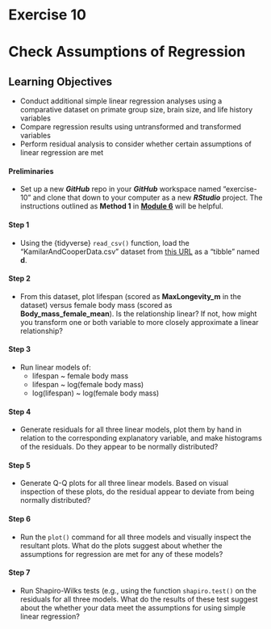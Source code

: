 # Exercise 10 {.unnumbered}

# Check Assumptions of Regression {.unnumbered}

## Learning Objectives {.unnumbered}

- Conduct additional simple linear regression analyses using a comparative dataset on primate group size, brain size, and life history variables
- Compare regression results using untransformed and transformed variables
- Perform residual analysis to consider whether certain assumptions of linear regression are met

#### Preliminaries {.unnumbered}

- Set up a new ***GitHub*** repo in your ***GitHub*** workspace named "exercise-10" and clone that down to your computer as a new ***RStudio*** project. The instructions outlined as **Method 1** in [**Module 6**](#module-06) will be helpful.

#### Step 1 {.unnumbered}

- Using the {tidyverse} `read_csv()` function, load the "KamilarAndCooperData.csv" dataset from [this URL](https://raw.githubusercontent.com/difiore/ada-2024-datasets/main/KamilarAndCooperData.csv) as a "tibble" named **d**.

#### Step 2 {.unnumbered}

- From this dataset, plot lifespan (scored as **MaxLongevity_m** in the dataset) versus female body mass (scored as **Body_mass_female_mean**). Is the relationship linear? If not, how might you transform one or both variable to more closely approximate a linear relationship?

#### Step 3 {.unnumbered}

- Run linear models of:
  - lifespan ~ female body mass
  - lifespan ~ log(female body mass)
  - log(lifespan) ~ log(female body mass)

#### Step 4 {.unnumbered}

- Generate residuals for all three linear models, plot them by hand in relation to the corresponding explanatory variable, and make histograms of the residuals. Do they appear to be normally distributed?

#### Step 5 {.unnumbered}

- Generate Q-Q plots for all three linear models. Based on visual inspection of these plots, do the residual appear to deviate from being normally distributed?

#### Step 6 {.unnumbered}

- Run the `plot()` command for all three models and visually inspect the resultant plots. What do the plots suggest about whether the assumptions for regression are met for any of these models?

#### Step 7 {.unnumbered}

- Run Shapiro-Wilks tests (e.g., using the function `shapiro.test()` on the residuals for all three models. What do the results of these test suggest about the whether your data meet the assumptions for using simple linear regression?
